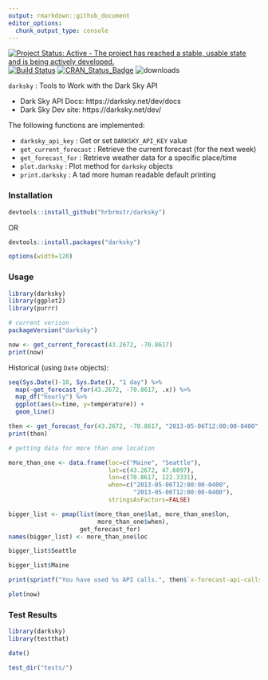 ```yaml
---
output: rmarkdown::github_document
editor_options: 
  chunk_output_type: console
---
```

[![Project Status: Active - The project has reached a stable, usable state and is being actively developed.](http://www.repostatus.org/badges/0.1.0/active.svg)](http://www.repostatus.org/#active) 
[![Build Status](https://travis-ci.org/hrbrmstr/darksky.svg)](https://travis-ci.org/hrbrmstr/darksky) [![CRAN_Status_Badge](http://www.r-pkg.org/badges/version/darksky)](https://cran.r-project.org/package=darksky) ![downloads](http://cranlogs.r-pkg.org/badges/grand-total/darksky)

`darksky` : Tools to Work with the Dark Sky API

- Dark Sky API Docs: https://darksky.net/dev/docs
- Dark Sky Dev site: https://darksky.net/dev/

The following functions are implemented:

- `darksky_api_key` :	Get or set `DARKSKY_API_KEY` value
- `get_current_forecast` : Retrieve the current forecast (for the next week)
- `get_forecast_for` : Retrieve weather data for a specific place/time
- `plot.darksky` : Plot method for `darksky` objects
- `print.darksky` : A tad more human readable default printing

### Installation

```r
devtools::install_github("hrbrmstr/darksky")
```

OR

```r
devtools::install.packages("darksky")
```

```r
options(width=120)
```

### Usage

```r
library(darksky)
library(ggplot2)
library(purrr)

# current verison
packageVersion("darksky")

now <- get_current_forecast(43.2672, -70.8617)
print(now)
```

Historical (using `Date` objects):

```r
seq(Sys.Date()-10, Sys.Date(), "1 day") %>% 
  map(~get_forecast_for(43.2672, -70.8617, .x)) %>% 
  map_df("hourly") %>% 
  ggplot(aes(x=time, y=temperature)) +
  geom_line()
```

```r
then <- get_forecast_for(43.2672, -70.8617, "2013-05-06T12:00:00-0400", add_headers=TRUE)
print(then)

# getting data for more than one location

more_than_one <- data.frame(loc=c("Maine", "Seattle"),
                            lat=c(43.2672, 47.6097),
                            lon=c(70.8617, 122.3331),
                            when=c("2013-05-06T12:00:00-0400",
                                   "2013-05-06T12:00:00-0400"),
                            stringsAsFactors=FALSE)

bigger_list <- pmap(list(more_than_one$lat, more_than_one$lon,
                         more_than_one$when),
                    get_forecast_for)
names(bigger_list) <- more_than_one$loc

bigger_list$Seattle

bigger_list$Maine

print(sprintf("You have used %s API calls.", then$`x-forecast-api-calls`))

plot(now)
```

### Test Results

```r
library(darksky)
library(testthat)

date()

test_dir("tests/")
```

